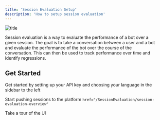 ```yaml
---
title: 'Session Evaluation Setup'
description: 'How to setup session evaluation'
---
```


![title](https://lytix-cdn.s3.amazonaws.com/documentationAssets/botEval/boteval-overview.gif)

Session evaluation is a way to evaluate the performance of a bot over a given session. The goal is to take a conversation between a user and a bot and evaluate the performance of the bot over the course of the conversation. This can then be used to track performance over time and identify regressions.


## Get Started

Get started by setting up your API key and choosing your language in the sidebar to the left

<CardGroup cols={2}>
  <Card
    title="Push Sessions"
    icon="code"
    href="/SessionEvaluation/session-evaluation-push-sessions"
  >
  Start pushing sessions to the platform
  </Card>
    <Card
    title="Session Evaluation Overview"
    icon="screwdriver-wrench"

    href="/SessionEvaluation/session-evaluation-overview"
  >
Take a tour of the UI
  </Card>
  

 
</CardGroup>